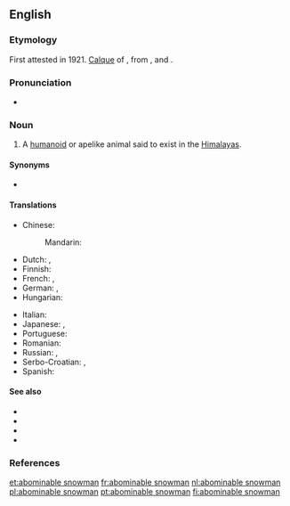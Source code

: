 ==English==
{{wikipedia}}

===Etymology===
First attested in 1921. [[calque|Calque]] of {{etyl|bo|en}} {{m|bo||མི་སྡུག་གངས་མི}}, from {{m|bo|མི་སྡུག||repulsive, unlovely, ugly, hideous}}, and {{m|bo|གངས་མི||snowman}}.

===Pronunciation===
* {{a|US}} {{IPA|/əˈbɑm.ə.nə.bl̩ ˈsnoʊ.mæn/|/əˈbɑm.nə.bl̩ ˈsnoʊ.mæn/|lang=en}}

===Noun===
{{en-noun|head=[[abominable]] [[snowman]]|abominable snowmen}}

# {{lb|en|cryptozoology|often|capitalized}} A [[humanoid]] or apelike animal said to exist in the [[Himalayas]].

====Synonyms====
* {{l|en|yeti}}

====Translations====
{{trans-top|humanoid or apelike animal said to exist in the Himalayas}}
* Chinese: 
*: Mandarin: {{t+|cmn|雪人|tr=xuěrén|sc=Hani}}
* Dutch: {{t|nl|verschrikkelijke sneeuwman|m}}, {{t+|nl|yeti|m}}
* Finnish: {{t+|fi|lumimies}}
* French: {{t+|fr|abominable homme des neiges|m}}, {{t+|fr|yéti|m}}
* German: {{t+|de|Yeti|m}}, {{t|de|Schneemensch|m}}
* Hungarian: {{t+|hu|jeti}}
{{trans-mid}}
* Italian: {{t|it|abominevole uomo delle nevi|m}}
* Japanese: {{t|ja|雪男|tr=ゆきおとこ, yukiotoko|sc=Jpan}}, {{t|ja|イエティ|tr=ieti|sc=Jpan}}
* Portuguese: {{t|pt|abominável homem das neves|m}}
* Romanian: {{t|ro|omul zăpezilor|m}}
* Russian: {{t+|ru|сне́жный челове́к|m}}, {{t+|ru|йе́ти|m}}
* Serbo-Croatian: {{t|sh|strašni snježni čovjek}}, {{t+|sh|jeti|m}}
* Spanish: {{t|es|abominable hombre de las nieves|m}}
{{trans-bottom}}

====See also====
* {{l|en|Bigfoot}}
* {{l|en|sasquatch}}
* {{l|en|yeti}}
* {{l|en|yowie}}

===References===
<references/>

[[et:abominable snowman]]
[[fr:abominable snowman]]
[[nl:abominable snowman]]
[[pl:abominable snowman]]
[[pt:abominable snowman]]
[[fi:abominable snowman]]